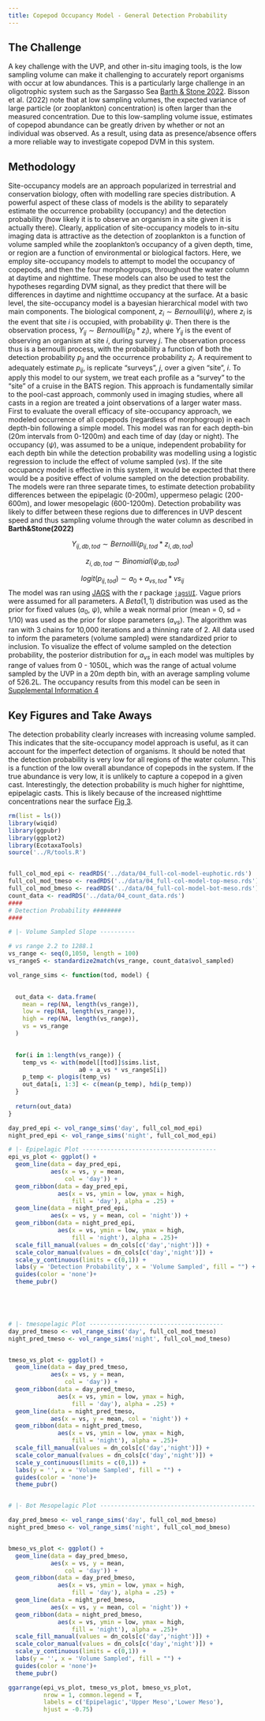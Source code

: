 ```yaml
---
title: Copepod Occupancy Model - General Detection Probability
---
```


## The Challenge

A key challenge with the UVP, and other in-situ imaging tools, is the low sampling volume can make it challenging to accurately report organisms with occur at low abundances. This is a particularly large challenge in an oligotrophic system such as the Sargasso Sea [Barth & Stone 2022](https://thealexbarth.github.io/Oligotrophic_in-situ_net_comparison/main_analysis_03.html). Bisson et al. (2022) note that at low sampling volumes, the expected variance of large particle (or zooplankton) concentration) is often larger than the measured concentration. Due to this low-sampling volume issue, estimates of copepod abundance can be greatly driven by whether or not an individual was observed. As a result, using data as presence/absence offers a more reliable way to investigate copepod DVM in this system.

## Methodology

Site-occupancy models are an approach popularized in terrestrial and conservation biology, often with modelling rare species distribution. A powerful aspect of these class of models is the ability to separately estimate the occurrence probability (occupancy) and the detection probability (how likely it is to observe an organism in a site given it is actually there). Clearly, application of site-occupancy models to in-situ imaging data is attractive as the detection of zooplankton is a function of volume sampled while the zooplankton's occupancy of a given depth, time, or region are a function of environmental or biological factors. Here, we employ site-occupancy models to attempt to model the occupancy of copepods, and then the four morphogroups, throughout the water column at daytime and nighttime. These models can also be used to test the hypotheses regarding DVM signal, as they predict that there will be differences in daytime and nighttime occupancy at the surface.
\n\n
At a basic level, the site-occupancy model is a bayesian hierarchical model with two main components. The biological component, $z_i \sim Bernoulli(\psi)$, where $z_i$ is the event that site $i$ is occupied, with probability $\psi$. Then there is the observation process, $Y_{ij} \sim Bernoulli(p_{ij}*z_{i})$, where $Y_{ij}$ is the event of observing an organism at site $i$, during survey $j$. The observation process thus is a bernoulli process, with the probability a function of both the detection probability $p_{ij}$ and the occurrence probability $z_{i}$. A requirement to adequately estimate $p_{ij}$, is replicate "surveys", $j$, over a given "site", $i$. To apply this model to our system, we treat each profile as a "survey" to the "site" of a cruise in the BATS region. This approach is fundamentally similar to the pool-cast approach, commonly used in imaging studies, where all casts in a region are treated a joint observations of a larger water mass.
\n\n
First to evaluate the overall efficacy of site-occupancy approach, we modeled occurrence of all copepods (regardless of morphogroup) in each depth-bin following a simple model. This model was ran for each depth-bin (20m intervals from 0-1200m) and each time of day (day or night). The occupancy ($\psi$), was assumed to be a unique, independent probability for each depth bin while the detection probability was modelling using a logistic regression to include the effect of volume sampled ($vs$). If the site occupancy model is effective in this system, it would be expected that there would be a positive effect of volume sampled on the detection probability. The models were ran three separate times, to estimate detection probability differences between the epipelagic (0-200m), uppermeso pelagic (200-600m), and lower mesopelagic (600-1200m). Detection probability was likely to differ between these regions due to differences in UVP descent speed and thus sampling volume through the water column as described in **Barth&Stone(2022)** 
\n\n


$$
Y_{ij,db,tod} \sim Bernoilli(p_{ij,tod}*z_{i,db,tod})
$$

$$
z_{i,db,tod} \sim Binomial(\psi_{db,tod})
$$

$$
logit(p_{ij,tod}) \sim a_0 + a_{vs,tod} * vs_{ij}
$$
The model was ran using [JAGS](https://mcmc-jags.sourceforge.io/) with the r package [`jagsUI`](https://cran.r-project.org/web/packages/jagsUI/jagsUI.pdf). Vague priors were assumed for all parameters. A $Beta(1,1)$ distribution was used as the prior for fixed values ($a_0$, $\psi$), while a weak normal prior (mean = 0, sd = 1/10) was used as the prior for slope parameters ($a_{vs}$). The algorithm was ran with 3 chains for 10,000 iterations and a thinning rate of 2. All data used to inform the parameters (volume sampled) were standardized prior to inclusion.
\n
To visualize the effect of volume sampled on the detection probability, the posterior distribution for $a_{vs}$ in each model was multiples by range of values from 0 - 1050L, which was the range of actual volume sampled by the UVP in a 20m depth bin, with an average sampling volume of 526.2L. The occupancy results from this model can be seen in [Supplemental Information 4](./supp_04_all-copepod-occurrence.qmd)

## Key Figures and Take Aways

The detection probability clearly increases with increasing volume sampled. This indicates that the site-occupancy model approach is useful, as it can account for the imperfect detection of organisms. It should be noted that the detection probability is very low for all regions of the water column. This is a function of the low overall abundance of copepods in the system. If the true abundance is very low, it is unlikely to capture a copepod in a given cast. Interestingly, the detection probability is much higher for nighttime, epipelagic casts. This is likely because of the increased nighttime concentrations near the surface [Fig 3](./main_03_Vert-Distrib.html).

```r
rm(list = ls())
library(wiqid)
library(ggpubr)
library(ggplot2)
library(EcotaxaTools)
source('../R/tools.R')


full_col_mod_epi <- readRDS('../data/04_full-col-model-euphotic.rds')
full_col_mod_tmeso <- readRDS('../data/04_full-col-model-top-meso.rds')
full_col_mod_bmeso <- readRDS('../data/04_full-col-model-bot-meso.rds')
count_data <- readRDS('../data/04_count_data.rds')
####
# Detection Probability ########
####

# |- Volume Sampled Slope ----------

# vs range 2.2 to 1288.1
vs_range <- seq(0,1050, length = 100)
vs_rangeS <- standardize2match(vs_range, count_data$vol_sampled)

vol_range_sims <- function(tod, model) {
  

  out_data <- data.frame(
    mean = rep(NA, length(vs_range)),
    low = rep(NA, length(vs_range)),
    high = rep(NA, length(vs_range)),
    vs = vs_range
  )

  
  for(i in 1:length(vs_range)) {
    temp_vs <- with(model[[tod]]$sims.list,
                    a0 + a_vs * vs_rangeS[i])
    p_temp <- plogis(temp_vs)
    out_data[i, 1:3] <- c(mean(p_temp), hdi(p_temp))
  }
  
  return(out_data)
}

day_pred_epi <- vol_range_sims('day', full_col_mod_epi)
night_pred_epi <- vol_range_sims('night', full_col_mod_epi)

# |- Epipelagic Plot --------------------------------------
epi_vs_plot <- ggplot() + 
  geom_line(data = day_pred_epi,
            aes(x = vs, y = mean,
                col = 'day')) +
  geom_ribbon(data = day_pred_epi,
              aes(x = vs, ymin = low, ymax = high,
                  fill = 'day'), alpha = .25) + 
  geom_line(data = night_pred_epi,
            aes(x = vs, y = mean, col = 'night')) +
  geom_ribbon(data = night_pred_epi,
              aes(x = vs, ymin = low, ymax = high,
                  fill = 'night'), alpha = .25)+
  scale_fill_manual(values = dn_cols[c('day','night')]) + 
  scale_color_manual(values = dn_cols[c('day','night')]) +
  scale_y_continuous(limits = c(0,1)) +
  labs(y = 'Detection Probability', x = 'Volume Sampled', fill = "") +
  guides(color = 'none')+
  theme_pubr()
  




# |- tmesopelagic Plot --------------------------------------
day_pred_tmeso <- vol_range_sims('day', full_col_mod_tmeso)
night_pred_tmeso <- vol_range_sims('night', full_col_mod_tmeso)


tmeso_vs_plot <- ggplot() + 
  geom_line(data = day_pred_tmeso,
            aes(x = vs, y = mean,
                col = 'day')) +
  geom_ribbon(data = day_pred_tmeso,
              aes(x = vs, ymin = low, ymax = high,
                  fill = 'day'), alpha = .25) + 
  geom_line(data = night_pred_tmeso,
            aes(x = vs, y = mean, col = 'night')) +
  geom_ribbon(data = night_pred_tmeso,
              aes(x = vs, ymin = low, ymax = high,
                  fill = 'night'), alpha = .25)+
  scale_fill_manual(values = dn_cols[c('day','night')]) + 
  scale_color_manual(values = dn_cols[c('day','night')]) +
  scale_y_continuous(limits = c(0,1)) +
  labs(y = '', x = 'Volume Sampled', fill = "") +
  guides(color = 'none')+
  theme_pubr()


# |- Bot Mesopelagic Plot --------------------------------------------

day_pred_bmeso <- vol_range_sims('day', full_col_mod_bmeso)
night_pred_bmeso <- vol_range_sims('night', full_col_mod_bmeso)


bmeso_vs_plot <- ggplot() + 
  geom_line(data = day_pred_bmeso,
            aes(x = vs, y = mean,
                col = 'day')) +
  geom_ribbon(data = day_pred_bmeso,
              aes(x = vs, ymin = low, ymax = high,
                  fill = 'day'), alpha = .25) + 
  geom_line(data = night_pred_bmeso,
            aes(x = vs, y = mean, col = 'night')) +
  geom_ribbon(data = night_pred_bmeso,
              aes(x = vs, ymin = low, ymax = high,
                  fill = 'night'), alpha = .25)+
  scale_fill_manual(values = dn_cols[c('day','night')]) + 
  scale_color_manual(values = dn_cols[c('day','night')]) +
  scale_y_continuous(limits = c(0,1)) +
  labs(y = '', x = 'Volume Sampled', fill = "") +
  guides(color = 'none')+
  theme_pubr()

ggarrange(epi_vs_plot, tmeso_vs_plot, bmeso_vs_plot,
          nrow = 1, common.legend = T, 
          labels = c('Epipelagic','Upper Meso','Lower Meso'),
          hjust = -0.75)

```
